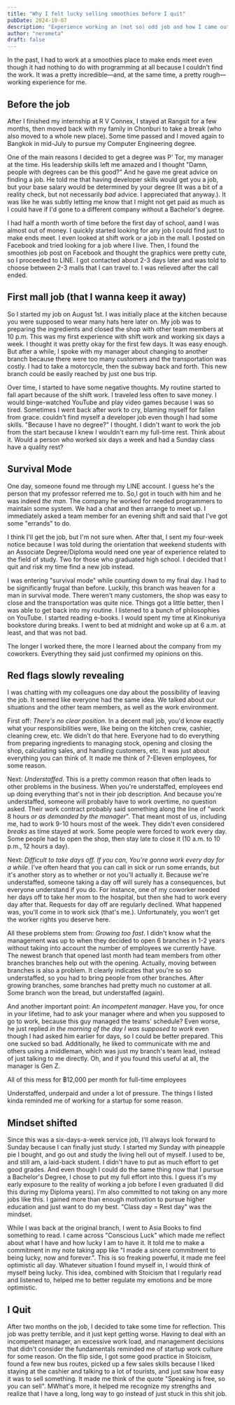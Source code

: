 ```yaml
---
title: "Why I felt lucky selling smoothies before I quit"
pubDate: 2024-10-07
description: "Experience working an (not so) odd job and how I came out better than before."
author: "nerometa"
draft: false 
---
```


In the past, I had to work at a smoothies place to make ends meet even though it had nothing to do with programming at all because I couldn't find the work. It was a pretty incredible—and, at the same time, a pretty rough—working experience for me.

## Before the job

After I finished my internship at R V Connex, I stayed at Rangsit for a few months, then moved back with my family in Chonburi to take a break (who also moved to a whole new place). Some time passed and I moved again to Bangkok in mid-July to pursue my Computer Engineering degree.

One of the main reasons I decided to get a degree was P' Tor, my manager at the time. His leadership skills left me amazed and I thought "Damn, people with degrees can be this good?" And he gave me great advice on finding a job. He told me that having developer skills would get you a job, but your base salary would be determined by your degree (It was a bit of a reality check, but not necessarily *bad* advice. I appreciated that anyway.). It was like he was subtly letting me know that I might not get paid as much as I could have if I'd gone to a different company without a Bachelor's degree.

I had half a month worth of time before the first day of school, aand I was almost out of money. I quickly started looking for any job I could find just to make ends meet. I even looked at shift work or a job in the mall. I posted on Facebook and tried looking for a job where I live. Then, I found the smoothies job post on Facebook and thought the graphics were pretty cute, so I proceeded to LINE. I got contacted about 2-3 days later and was told to choose between 2-3 malls that I can travel to. I was relieved after the call ended.

## First mall job (that I wanna keep it away)

So I started my job on August 1st. I was initially place at the kitchen because you were supposed to wear many hats here later on. My job was to preparing the ingredients and closed the shop with other team members at 10 p.m. This was my first experience with shift work and working six days a week. I thought it was pretty okay for the first few days. It was easy enough. But after a while, I spoke with my manager about changing to another branch because there were too many customers and the transportation was costly. I had to take a motorcycle, then the subway back and forth. This new branch could be easily reached by just one bus trip.

Over time, I started to have some negative thoughts. My routine started to fall apart because of the shift work. I traveled less often to save money. I would binge-watched YouTube and play video games because I was so tired. Sometimes I went back after work to cry, blaming myself for fallen from grace.  couldn't find myself a developer job even though I had some skills. "Because I have no degree?" I thought. I didn't want to work the job from the start because I knew I wouldn't earn my full-time rest. Think about it. Would a person who worked six days a week and had a Sunday class have a quality rest?

## Survival Mode

One day, someone found me through my LINE account. I guess he's the person that my professor referred me to. So,I got in touch with him and he was indeed *the man*. The company he worked for needed programmers to maintain some system. We had a chat and then arrange to meet up. I immediately asked a team member for an evening shift and said that I've got some "errands" to do.

I think I'll get the job, but I'm not sure when. After that, I sent my four-week notice because I was told during the orientation that weekend students with an Associate Degree/Diploma would need one year of experience related to the field of study. Two for those who graduated high school. I decided that I quit and risk my time find a new job instead.

I was entering "survival mode" while counting down to my final day. I had to be significantly frugal than before. Luckily, this branch was heaven for a man in survival mode. There weren't many customers, the shop was easy to close and the transportation was quite nice. Things got a little better, then I was able to get back into my routine. I listened to a bunch of philosophies on YouTube. I started reading e-books. I would spent my time at Kinokuniya bookstore during breaks. I went to bed at midnight and woke up at 6 a.m. at least, and that was not bad.

The longer I worked there, the more I learned about the company from my coworkers. Everything they said just confirmed my opinions on this.

## Red flags slowly revealing

I was chatting with my colleagues one day about the possibility of leaving the job. It seemed like everyone had the same idea. We talked about our situations and the other team members, as well as the work environment.

First off: *There's no clear position*. In a decent mall job, you'd know exactly what your responsibilities were, like being on the kitchen crew, cashier, cleaning crew, etc. We didn't do that here. Everyone had to do everything from preparing ingredients to managing stock, opening and closing the shop, calculating sales, and handling customers, etc. It was just about everything you can think of. It made me think of 7-Eleven employees, for some reason.

Next: *Understaffed*. This is a pretty common reason that often leads to other problems in the business. When you're understaffed, employees end up doing everything that's not in their job description. And because you're understaffed, someone will probably have to work overtime, no question asked. Their work contract probably said something along the line of  "work 8 hours *or as demanded by the manager*". That meant most of us, including me, had to work 9-10 hours most of the week. They didn't even considered *breaks* as time stayed at work. Some people were forced to work every day. Some people had to open the shop, then stay late to close it (10 a.m. to 10 p.m., 12 hours a day).

Next: *Difficult to take days off. If you can, You're gonna work every day for a while*.  I've often heard that you can call in sick or run some errands, but it's another story as to whether or not you'll actually it. Because we're understaffed, someone taking a day off will surely has a consequences, but everyone understand if you do. For instance, one of my coworker needed her days off to take her mom to the hospital, but then she had to work every day after that. Requests for day off are regularly declined. What happened was, you'll come in to work sick (that's me.). Unfortunately, you won't get the worker rights you deserve here.

All these problems stem from: *Growing too fast*. I didn't know what the management was up to when they decided to open 6 branches in 1-2 years without taking into account the number of employees we currently have. The newest branch that opened last month had team members from other branches branches help out with the opening. Actually, moving between branches is also a problem. It clearly indicates that you're so so understaffed, so you had to bring people from other branches. After growing branches, some branches had pretty much no customer at all. Some branch won the bread, but understaffed (again).

And another important point: *An incompetent manager*. Have you, for once in your lifetime, had to ask your manager where and when you supposed to go to work, because this guy managed the teams' schedule? Even worse, he just replied *in the morning of the day I was supposed to work* even though I had asked him earlier for days, so I could be better prepared. This one sucked so bad. Additionally, he liked to communicate with me and others using a middleman, which was just my branch's team lead, instead of just talking to me directly. Oh, and if you found this useful at all, the manager is Gen Z.

All of this mess for ฿12,000 per month for full-time employees

Understaffed, underpaid and under a lot of pressure. The things I listed kinda reminded me of working for a startup for some reason.

## Mindset shifted

Since this was a six-days-a-week service job, I'll always look forward to Sunday because I can finally just study. I started my Sunday with pineapple pie I bought, and go out and study the living hell out of myself. I used to be, and still am, a laid-back student. I didn't have to put as much effort to get good grades. And even though I could do the same thing now that I pursue a Bachelor's Degree, I chose to put my full effort into this. I guess it's my early exposure to the reality of working a job before I even graduated (I did this during my Diploma years). I'm also committed to not taking on any more jobs like this. I gained more than enough motivation to pursue higher education and just want to do my best. "Class day = Rest day" was the mindset.

While I was back at the original branch, I went to Asia Books to find something to read. I came across "Conscious Luck" which made me reflect about what I have and how lucky I am to have it. It told me to make a commitment in my note taking app like "I made a sincere commitment to being lucky, now and forever.". This is so freaking powerful, it made me feel optimistic all day. Whatever situation I found myself in, I would think of myself being lucky. This idea, combined with Stoicism that I regularly read and listened to, helped me to better regulate my emotions and be more optimistic.


## I Quit

After two months on the job, I decided to take some time for reflection. This job was pretty terrible, and it just kept getting worse. Having to deal with an incompetent manager, an excessive work load, and management decisions that didn't consider the fundamentals reminded me of startup work culture for some reason. On the flip side, I got some good practice in Stoicism, found a few new bus routes, picked up a few sales skills because I liked staying at the cashier and talking to a lot of tourists, and just saw how easy it was to sell something. It made me think of the quote "Speaking is free, so you can sell". MWhat's more, it helped me recognize my strengths and realize that I have a long, long way to go instead of just stuck in this shit job.
